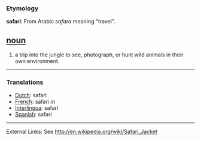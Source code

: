 === Etymology ===
'''safari''': From Arabic ''safara'' meaning "travel". 

== [[noun]]==
#a trip into the jungle to see, photograph, or hunt wild animals in their own environment.

----

=== Translations ===
*[[Dutch]]: safari
*[[French]]: safari ''m''
*[[Interlingua]]: safari	
*[[Spanish]]: safari


----
External Links:
See [[http://en.wikipedia.org/wiki/Safari_Jacket]]